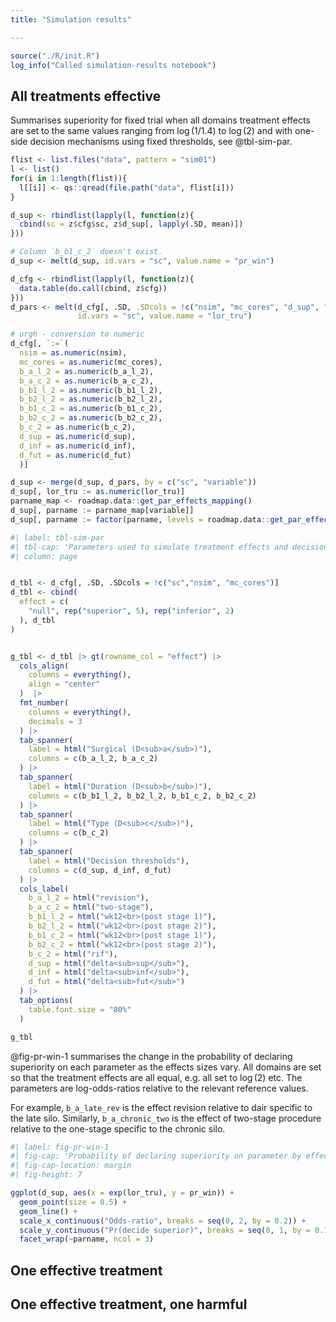 ```yaml
---
title: "Simulation results"

---
```


```r
source("./R/init.R")
log_info("Called simulation-results notebook")
```

## All treatments effective

Summarises superiority for fixed trial when all domains treatment effects are set to the same values ranging from $\log(1/1.4)$ to $\log(2)$ and with one-side decision mechanisms using fixed thresholds, see @tbl-sim-par.

```r
flist <- list.files("data", pattern = "sim01")
l <- list()
for(i in 1:length(flist)){
  l[[i]] <- qs::qread(file.path("data", flist[i]))
}

d_sup <- rbindlist(lapply(l, function(z){
  cbind(sc = z$cfg$sc, z$d_sup[, lapply(.SD, mean)])
}))

# Column `b_b1_c_2` doesn't exist.
d_sup <- melt(d_sup, id.vars = "sc", value.name = "pr_win")

d_cfg <- rbindlist(lapply(l, function(z){
  data.table(do.call(cbind, z$cfg)) 
}))
d_pars <- melt(d_cfg[, .SD, .SDcols = !c("nsim", "mc_cores", "d_sup", "d_inf", "d_fut")], 
               id.vars = "sc", value.name = "lor_tru")

# urgh - conversion to numeric
d_cfg[, `:=`(
  nsim = as.numeric(nsim),
  mc_cores = as.numeric(mc_cores),
  b_a_l_2 = as.numeric(b_a_l_2),
  b_a_c_2 = as.numeric(b_a_c_2),
  b_b1_l_2 = as.numeric(b_b1_l_2),
  b_b2_l_2 = as.numeric(b_b2_l_2),
  b_b1_c_2 = as.numeric(b_b1_c_2),
  b_b2_c_2 = as.numeric(b_b2_c_2),
  b_c_2 = as.numeric(b_c_2),
  d_sup = as.numeric(d_sup),
  d_inf = as.numeric(d_inf),
  d_fut = as.numeric(d_fut)
  )]

d_sup <- merge(d_sup, d_pars, by = c("sc", "variable"))  
d_sup[, lor_tru := as.numeric(lor_tru)]
parname_map <- roadmap.data::get_par_effects_mapping()
d_sup[, parname := parname_map[variable]]
d_sup[, parname := factor(parname, levels = roadmap.data::get_par_effects_mapping())]
```

```r
#| label: tbl-sim-par
#| tbl-cap: 'Parameters used to simulate treatment effects and decision thresholds'
#| column: page


d_tbl <- d_cfg[, .SD, .SDcols = !c("sc","nsim", "mc_cores")]
d_tbl <- cbind(
  effect = c(
    "null", rep("superior", 5), rep("inferior", 2)
  ), d_tbl
)


g_tbl <- d_tbl |> gt(rowname_col = "effect") |> 
  cols_align(
    columns = everything(),
    align = "center"
  )  |> 
  fmt_number(
    columns = everything(),
    decimals = 3
  ) |>
  tab_spanner(
    label = html("Surgical (D<sub>a</sub>)"),
    columns = c(b_a_l_2, b_a_c_2)
  ) |>
  tab_spanner(
    label = html("Duration (D<sub>b</sub>)"),
    columns = c(b_b1_l_2, b_b2_l_2, b_b1_c_2, b_b2_c_2)
  ) |>
  tab_spanner(
    label = html("Type (D<sub>c</sub>)"),
    columns = c(b_c_2)
  ) |>
  tab_spanner(
    label = html("Decision thresholds"),
    columns = c(d_sup, d_inf, d_fut)
  ) |>
  cols_label(
    b_a_l_2 = html("revision"),
    b_a_c_2 = html("two-stage"),
    b_b1_l_2 = html("wk12<br>(post stage 1)"),
    b_b2_l_2 = html("wk12<br>(post stage 2)"),
    b_b1_c_2 = html("wk12<br>(post stage 1)"),
    b_b2_c_2 = html("wk12<br>(post stage 2)"),
    b_c_2 = html("rif"),
    d_sup = html("delta<sub>sup</sub>"),
    d_inf = html("delta<sub>inf</sub>"),
    d_fut = html("delta<sub>fut</sub>")
  ) |>
  tab_options(
    table.font.size = "80%"
  ) 

g_tbl
```

@fig-pr-win-1 summarises the change in the probability of declaring superiority on each parameter as the effects sizes vary.
All domains are set so that the treatment effects are all equal, e.g. all set to $\log(2)$ etc.
The parameters are log-odds-ratios relative to the relevant reference values.

For example, `b_a_late_rev` is the effect revision relative to dair specific to the late silo.
Similarly, `b_a_chronic_two` is the effect of two-stage procedure relative to the one-stage specific to the chronic silo.

```r
#| label: fig-pr-win-1
#| fig-cap: 'Probability of declaring superiority on parameter by effect size (all pars set with same OR).'
#| fig-cap-location: margin
#| fig-height: 7

ggplot(d_sup, aes(x = exp(lor_tru), y = pr_win)) +
  geom_point(size = 0.5) +
  geom_line() +
  scale_x_continuous("Odds-ratio", breaks = seq(0, 2, by = 0.2)) +
  scale_y_continuous("Pr(decide superior)", breaks = seq(0, 1, by = 0.1)) +
  facet_wrap(~parname, ncol = 3)
```

## One effective treatment


## One effective treatment, one harmful




